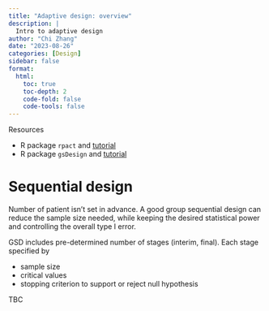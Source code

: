 ```yaml
---
title: "Adaptive design: overview"
description: |
  Intro to adaptive design
author: "Chi Zhang"
date: "2023-08-26"
categories: [Design]
sidebar: false
format: 
  html:
    toc: true
    toc-depth: 2
    code-fold: false
    code-tools: false
---
```



Resources

* R package `rpact` and [tutorial](https://www.rpact.org/vignettes/getting-started/rpact_step-by-step_tutorial/)
* R package `gsDesign` and [tutorial](https://keaven.github.io/gsDesign/articles/gsSurvBasicExamples.html)




# Sequential design

Number of patient isn't set in advance. A good group sequential design can reduce the sample size needed, while keeping the desired statistical power and controlling the overall type I error.

GSD includes pre-determined number of stages (interim, final). Each stage specified by 

* sample size
* critical values
* stopping criterion to support or reject null hypothesis


TBC





